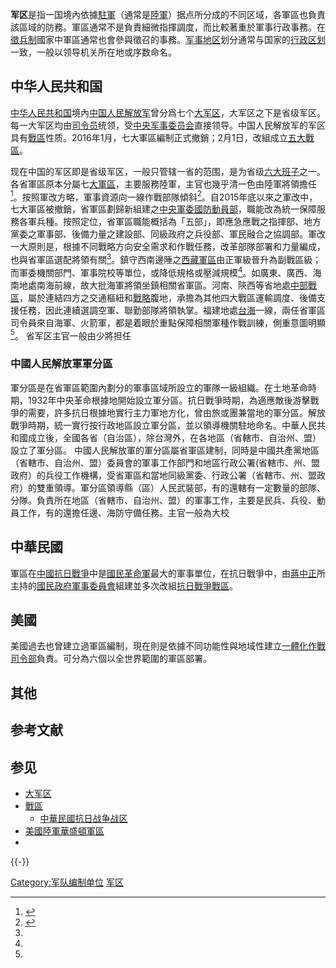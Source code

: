 {{军事}}
{{军队编制}} 
'''军区'''是指一国境內依據[[军队|駐軍]]（通常是[[陸軍|陸軍]]）据点所分成的不同区域，各軍區也負責該區域的防務。軍區通常不是負責細微指揮調度，而比較著重於軍事行政事務。在[[徵兵制|徵兵制]]國家中軍區通常也會參與徵召的事務。[[军事|军事]][[地区|地区]]划分通常与国家的[[行政区划|行政区划]]一致，一般以领导机关所在地或序数命名。

==中华人民共和国==
[[中华人民共和国|中华人民共和国]]境內[[中国人民解放军|中国人民解放军]]曾分爲七个[[大军区|大军区]]，大军区之下是省级军区。每一大军区均由[[司令员|司令员]]统领，受[[中央军事委员会|中央军事委员会]]直接领导。中国人民解放军的军区具有[[戰區|戰區]]性质。2016年1月，七大軍區編制正式撤銷；2月1日，改組成立[[中国人民解放军战区|五大戰區]]。

现在中国的军区即是省级军区，一般只管辖一省的范围，是为省级[[党和国家机构|六大班子]]之一。各省軍區原本分屬七[[大軍區|大軍區]]，主要服務陸軍，主官也幾乎清一色由陸軍將領擔任<ref name="仗">{{cite news|title=〈省軍區多元配將 坐鎮戰略要衝 陸軍以外精英加盟 強化戰訓聚力打扙〉|date=2020-04-27|newspaper=《[[大公報|大公報]]》|location=[[香港|香港]]|publisher=大公報（香港）|page=A11}}</ref>。按照軍改方略，軍事資源向一線作戰部隊傾斜<ref name="線">{{cite news|title=〈北京衛戍區不再高配 資源傾向一線〉|date=2020-04-27|newspaper=《大公報》|location=香港|publisher=大公報（香港）|page=A11}}</ref>。自2015年底以來之軍改中，七大軍區被撤銷，省軍區劃歸新組建之[[中央军事委员会国防动员部|中央軍委國防動員部]]，職能改為統一保障服務各軍兵種。按照定位，省軍區職能概括為「五部」，即應急應戰之指揮部、地方黨委之軍事部、後備力量之建設部、同級政府之兵役部、軍民融合之協調部。軍改一大原則是，根據不同戰略方向安全需求和作戰任務，改革部隊部署和力量編成，也與省軍區選配將領有關<ref name="仗" />。鎮守西南邊陲之[[中国人民解放军西藏军区|西藏軍區]]由正軍級晉升為副戰區級；而軍委機關部門、軍事院校等單位，或降低規格或壓減規模<ref name="線" />。如廣東、廣西、海南地處南海前線，故大批海軍將領坐鎮相關省軍區。河南、陝西等省地處[[中国人民解放军中部战区|中部戰區]]，屬於連結四方之交通樞紐和[[戰略|戰略]]腹地，承擔為其他四大戰區運輸調度、後備支援任務，因此連續選調空軍、聯勤部隊將領執掌。福建地處[[台灣海峽|台海]]一線，兩任省軍區司令員來自海軍、火箭軍，都是着眼於重點保障相關軍種作戰訓練，側重意圖明顯<ref name="仗" />。
省军区主官一般由少將担任
===中國人民解放軍軍分區===

軍分區是在省軍區範圍內劃分的軍事區域所設立的軍隊一級組織。在土地革命時期，1932年中央革命根據地開始設立軍分區。抗日戰爭時期，為適應敵後游擊戰爭的需要，許多抗日根據地實行主力軍地方化，曾由旅或團兼當地的軍分區。解放戰爭時期，統一實行按行政地區設立軍分區，並以領導機關駐地命名。中華人民共和國成立後，全國各省（自治區），除台灣外，在各地區（省轄市、自治州、盟）設立了軍分區。
中國人民解放軍的軍分區屬省軍區建制，同時是中國共產黨地區（省轄市、自治州、盟）委員會的軍事工作部門和地區行政公署(省轄市、州、盟政府）的兵役工作機構，受省軍區和當地同級黨委、行政公署（省轄市、州、盟政府）的雙重領導。軍分區領導縣（區）人民武裝部，有的還轄有一定數量的部隊、分隊。負責所在地區（省轄市、自治州、盟）的軍事工作，主要是民兵、兵役、動員工作，有的還擔任邊、海防守備任務。主官一般為大校
==中華民國==
軍區在[[中國抗日戰爭|中國抗日戰爭]]中是[[國民革命軍|國民革命軍]]最大的軍事單位，在抗日戰爭中，由[[蔣中正|蔣中正]]所主持的[[國民政府軍事委員會|國民政府軍事委員會]]組建並多次改組[[抗日戰爭戰區|抗日戰爭戰區]]。

==美國==
{{see also|美國陸軍地域型司令部列表}}
美國過去也曾建立過軍區編制，現在則是依據不同功能性與地域性建立[[美國一體化作戰司令部|一體化作戰司令部]]負責。可分為六個以全世界範圍的軍區部署。
== 其他 ==

== 参考文献 ==
{{Reflist}}

== 参见 ==
{{Portal box|军事|地理}}
* [[大军区|大军区]]
* [[戰區|戰區]]
** [[中華民國|中華民國]][[抗日战争战区|抗日战争战区]]
* [[美國陸軍華盛頓軍區|美國陸軍華盛頓軍區]]
* {{link-en|英國陸軍倫敦軍區|London District (British Army)}}

{{-}}
{{PLA Military Region}}

[[Category:军队编制单位|Category:军队编制单位]]
[[Category:军区|]]